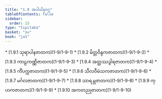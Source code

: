```yaml
---
title: "1.9 အပါယိမှဝဂ္ဂ"
tableOfContents: false
sidebar:
  order: 15
type: "tipitaka"
basket: "su"
book: "ja1"
---
```



<DynamicBreadcrumb />



<TableOfContents book="ja1" section="1.9">
* [1.9.1 သုရာပါနဇာတက](1-9/1-9-1)
* [1.9.2 မိတ္တဝိန္ဒကဇာတက](1-9/1-9-2)
* [1.9.3 ကာဠကဏ္ဏိဇာတက](1-9/1-9-3)
* [1.9.4 အတ္ထဿဒွါရဇာတက](1-9/1-9-4)
* [1.9.5 ကိံပက္ကဇာတက](1-9/1-9-5)
* [1.9.6 သီလဝီမံသကဇာတက](1-9/1-9-6)
* [1.9.7 မင်္ဂလဇာတက](1-9/1-9-7)
* [1.9.8 သာရမ္ဘဇာတက](1-9/1-9-8)
* [1.9.9 ကုဟကဇာတက](1-9/1-9-9)
* [1.9.10 အကတညုဇာတက](1-9/1-9-10)
</TableOfContents>